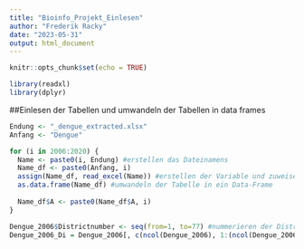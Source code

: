 ```yaml
---
title: "Bioinfo_Projekt_Einlesen"
author: "Frederik Racky"
date: "2023-05-31"
output: html_document
---
```


```r
knitr::opts_chunk$set(echo = TRUE)
```

```r
library(readxl)
library(dplyr)
```


##Einlesen der Tabellen und umwandeln der Tabellen in data frames
```r

Endung <- "_dengue_extracted.xlsx"
Anfang <- "Dengue"

for (i in 2006:2020) {
  Name <- paste0(i, Endung) #erstellen das Dateinamens
  Name_df <- paste0(Anfang, i) 
  assign(Name_df, read_excel(Name)) #erstellen der Variable und zuweisen der Excel-Tabelle 
  as.data.frame(Name_df) #umwandeln der Tabelle in ein Data-Frame
  
  Name_df$A <- paste0(Name_df$A, i) 
}


```



```r
Dengue_2006$Districtnumber <- seq(from=1, to=77) #nummerieren der Distrikte
Dengue_2006_Di = Dengue_2006[, c(ncol(Dengue_2006), 1:(ncol(Dengue_2006)-1))] #verschieben der distriktnummer in die erste Zeile

```






